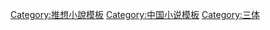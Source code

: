 {{Navbox
| name = 三体
| title = [[三体系列|《三体》系列]]
| above = [[刘慈欣]] 著
| state = {{{state|autocollapse}}}
| bodyclass=hlist

| group1 = [[三体系列|小说三部曲]]
| list1 = 
* [[三体_(小说)|三体]]
* [[三体II：黑暗森林|II：黑暗森林]]
* [[三体III：死神永生|III：死神永生]]

| group2 = 改编作品
| list2 =
* [[三体 (电影)|三体]]（电影）
* [[我的三体]]
* [[三体 (动画)|三体]]（动画）
* [[三体 (英文剧集)|三体]]（英文剧集）
* [[三体 (中文剧集)|三体]]（中文剧集）

| group3 = 相关条目
| list3 =
* [[三体用语列表|用语列表]]
* [[ 三体系列角色列表]]

}}<noinclude>
{{collapsible option}}

[[Category:推想小說模板]]
[[Category:中国小说模板]]
[[Category:三体]]
</noinclude>